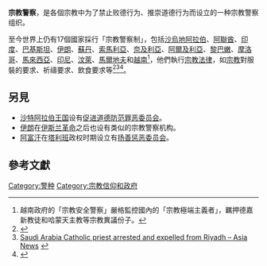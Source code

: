 '''宗教警察'''，是各個宗教中为了禁止败德行为、推崇道德行为而设立的一种宗教警察组织。

至今世界上仍有17個國家採行「宗教警察制」，包括[[沙烏地阿拉伯|沙烏地阿拉伯]]、[[阿聯酋|阿聯酋]]、[[印度|印度]]、[[巴基斯坦|巴基斯坦]]、[[伊朗|伊朗]]、[[蘇丹|蘇丹]]、[[索馬利亞|索馬利亞]]、[[奈及利亞|奈及利亞]]、[[阿爾及利亞|阿爾及利亞]]、[[黎巴嫩|黎巴嫩]]、[[摩洛哥|摩洛哥]]、[[馬來西亞|馬來西亞]]、[[印尼|印尼]]、[[汶萊|汶萊]]、[[馬爾地夫|馬爾地夫]]和[[越南|越南]]<ref>越南政府的「宗教安全警察」嚴格監控國內的「宗教極端主義者」，羈押德嘉新教徒和哈蒙天主教等宗教異議份子。</ref>，他們執行[[宗教法律|宗教法律]]，如[[宗教|宗教]]對服裝的要求、祈禱要求、飲食要求等<ref>{{Cite web|title=Countries That Follow Sharia Law|url=https://www.worldatlas.com/articles/countries-that-follow-sharia-law.html|access-date=2021-05-13|website=WorldAtlas|language=en-US|archive-date=2022-03-31|archive-url=https://web.archive.org/web/20220331182918/https://www.worldatlas.com/articles/countries-that-follow-sharia-law.html}}</ref><ref name="asianews.it">[http://www.asianews.it/view.php?l=en&art=5869 Saudi Arabia Catholic priest arrested and expelled from Riyadh – Asia News]  {{webarchive |url=https://web.archive.org/web/20150323184717/http://www.asianews.it/view.php?l=en&art=5869 |date=March 23, 2015 }}</ref><ref name="news.bbc.co.uk">{{cite news |url=http://news.bbc.co.uk/2/hi/middle_east/2399885.stm |title=Middle East | Saudi minister rebukes religious police |work=BBC News |date=2002-11-04 |access-date=2012-07-11 |archive-date=2018-10-04 |archive-url=https://web.archive.org/web/20181004050443/http://news.bbc.co.uk/2/hi/middle_east/2399885.stm }}</ref>。

== 另見 ==
* [[沙特阿拉伯王国|沙特阿拉伯王国]]设有[[促进道德防范罪恶委员会|促进道德防范罪恶委员会]]。
* [[伊朗|伊朗]]在[[伊斯兰革命|伊斯兰革命]]之后也设有类似的宗教警察机构。
* [[阿富汗|阿富汗]]在[[塔利班|塔利班]]政权时期设立有[[扬善惩恶委员会_(阿富汗)|扬善惩恶委员会]]。

==參考文獻==


[[Category:警种|Category:警种]]
[[Category:宗教信仰和政府|Category:宗教信仰和政府]]
